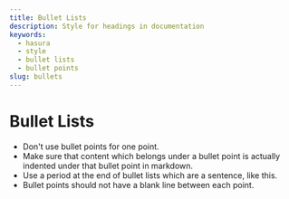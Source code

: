 ```yaml
---
title: Bullet Lists
description: Style for headings in documentation
keywords:
  - hasura
  - style
  - bullet lists
  - bullet points
slug: bullets
---
```


# Bullet Lists

- Don't use bullet points for one point.
- Make sure that content which belongs under a bullet point is actually indented under that bullet point in markdown.
- Use a period at the end of bullet lists which are a sentence, like this.
- Bullet points should not have a blank line between each point.
